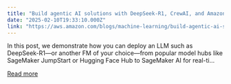 ```yaml
---
title: "Build agentic AI solutions with DeepSeek-R1, CrewAI, and Amazon SageMaker AI"
date: "2025-02-10T19:33:10.000Z"
link: "https://aws.amazon.com/blogs/machine-learning/build-agentic-ai-solutions-with-deepseek-r1-crewai-and-amazon-sagemaker-ai/"
---
```


In this post, we demonstrate how you can deploy an LLM such as DeepSeek-R1—or another FM of your choice—from popular model hubs like SageMaker JumpStart or Hugging Face Hub to SageMaker AI for real-ti...

[Read more](https://aws.amazon.com/blogs/machine-learning/build-agentic-ai-solutions-with-deepseek-r1-crewai-and-amazon-sagemaker-ai/)
